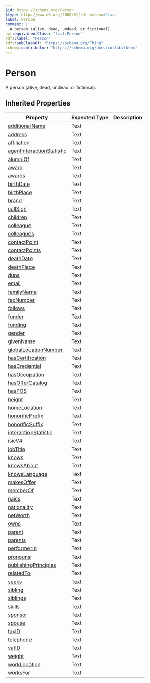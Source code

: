 ```yaml
---
$id: https://schema.org/Person
$type: http://www.w3.org/2000/01/rdf-schema#Class
label: Person
comment: |
  A person (alive, dead, undead, or fictional).
owl:equivalentClass: "foaf:Person"
rdfs:label: "Person"
rdfs:subClassOf: "https://schema.org/Thing"
schema:contributor: "https://schema.org/docs/collab/rNews"
---
```


# Person

A person (alive, dead, undead, or fictional).

## Inherited Properties

| Property | Expected Type | Description |
| --- | --- | --- |
| [additionalName](https://schema.org/additionalName) | Text |  |
| [address](https://schema.org/address) | Text |  |
| [affiliation](https://schema.org/affiliation) | Text |  |
| [agentInteractionStatistic](https://schema.org/agentInteractionStatistic) | Text |  |
| [alumniOf](https://schema.org/alumniOf) | Text |  |
| [award](https://schema.org/award) | Text |  |
| [awards](https://schema.org/awards) | Text |  |
| [birthDate](https://schema.org/birthDate) | Text |  |
| [birthPlace](https://schema.org/birthPlace) | Text |  |
| [brand](https://schema.org/brand) | Text |  |
| [callSign](https://schema.org/callSign) | Text |  |
| [children](https://schema.org/children) | Text |  |
| [colleague](https://schema.org/colleague) | Text |  |
| [colleagues](https://schema.org/colleagues) | Text |  |
| [contactPoint](https://schema.org/contactPoint) | Text |  |
| [contactPoints](https://schema.org/contactPoints) | Text |  |
| [deathDate](https://schema.org/deathDate) | Text |  |
| [deathPlace](https://schema.org/deathPlace) | Text |  |
| [duns](https://schema.org/duns) | Text |  |
| [email](https://schema.org/email) | Text |  |
| [familyName](https://schema.org/familyName) | Text |  |
| [faxNumber](https://schema.org/faxNumber) | Text |  |
| [follows](https://schema.org/follows) | Text |  |
| [funder](https://schema.org/funder) | Text |  |
| [funding](https://schema.org/funding) | Text |  |
| [gender](https://schema.org/gender) | Text |  |
| [givenName](https://schema.org/givenName) | Text |  |
| [globalLocationNumber](https://schema.org/globalLocationNumber) | Text |  |
| [hasCertification](https://schema.org/hasCertification) | Text |  |
| [hasCredential](https://schema.org/hasCredential) | Text |  |
| [hasOccupation](https://schema.org/hasOccupation) | Text |  |
| [hasOfferCatalog](https://schema.org/hasOfferCatalog) | Text |  |
| [hasPOS](https://schema.org/hasPOS) | Text |  |
| [height](https://schema.org/height) | Text |  |
| [homeLocation](https://schema.org/homeLocation) | Text |  |
| [honorificPrefix](https://schema.org/honorificPrefix) | Text |  |
| [honorificSuffix](https://schema.org/honorificSuffix) | Text |  |
| [interactionStatistic](https://schema.org/interactionStatistic) | Text |  |
| [isicV4](https://schema.org/isicV4) | Text |  |
| [jobTitle](https://schema.org/jobTitle) | Text |  |
| [knows](https://schema.org/knows) | Text |  |
| [knowsAbout](https://schema.org/knowsAbout) | Text |  |
| [knowsLanguage](https://schema.org/knowsLanguage) | Text |  |
| [makesOffer](https://schema.org/makesOffer) | Text |  |
| [memberOf](https://schema.org/memberOf) | Text |  |
| [naics](https://schema.org/naics) | Text |  |
| [nationality](https://schema.org/nationality) | Text |  |
| [netWorth](https://schema.org/netWorth) | Text |  |
| [owns](https://schema.org/owns) | Text |  |
| [parent](https://schema.org/parent) | Text |  |
| [parents](https://schema.org/parents) | Text |  |
| [performerIn](https://schema.org/performerIn) | Text |  |
| [pronouns](https://schema.org/pronouns) | Text |  |
| [publishingPrinciples](https://schema.org/publishingPrinciples) | Text |  |
| [relatedTo](https://schema.org/relatedTo) | Text |  |
| [seeks](https://schema.org/seeks) | Text |  |
| [sibling](https://schema.org/sibling) | Text |  |
| [siblings](https://schema.org/siblings) | Text |  |
| [skills](https://schema.org/skills) | Text |  |
| [sponsor](https://schema.org/sponsor) | Text |  |
| [spouse](https://schema.org/spouse) | Text |  |
| [taxID](https://schema.org/taxID) | Text |  |
| [telephone](https://schema.org/telephone) | Text |  |
| [vatID](https://schema.org/vatID) | Text |  |
| [weight](https://schema.org/weight) | Text |  |
| [workLocation](https://schema.org/workLocation) | Text |  |
| [worksFor](https://schema.org/worksFor) | Text |  |
